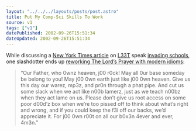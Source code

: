 ```yaml
---
layout: "../../../layouts/posts/post.astro"
title: Put My Comp-Sci Skills To Work
source: v1
tags: ["v1"]
datePublished: 2002-09-26T15:51:34
dateUpdated: 2002-09-26T15:51:34
---
```


While discussing a [New York Times article][1] on [L33T][2] speak [invading schools][3], one slashdotter ends up [reworking The Lord&#8217;s Prayer with modern idioms][4]:

> &#8220;Our Father, who 0wnz heaven, j00 r0ck! May all 0ur base someday be belong to you! May j00 0wn earth just like j00 0wn heaven. Give us this day our warez, mp3z, and pr0n through a phat pipe. And cut us some slack when we act like n00b lamerz, just as we teach n00bz when they act lame on us. Please don&#8217;t give us root access on some poor d00d&#8217;z box when we&#8217;re too pissed off to think about what&#8217;s right and wrong, and if you could keep the f3i off our backs, we&#8217;d appreciate it. For j00 0wn r00t on all our b0x3n 4ever and ever, 4m3n.&#8221;

[1]: http://www.nytimes.com/2002/09/19/technology/circuits/19MESS.html "New York Times: Nu Shortcuts in School R 2 Much 4 Teachers (requires registration)"
[2]: http://www.tuxedo.org/~esr/jargon/html/entry/elite.html "The Jargon File: elite"
[3]: http://slashdot.org/article.pl?sid=02/09/19/157234&tid=146 "Slashdot: 'L33T' Speak Invades Schools"
[4]: http://slashdot.org/comments.pl?sid=40271&cid=4289950 "Slashdot comments: Lord's Prayer"
